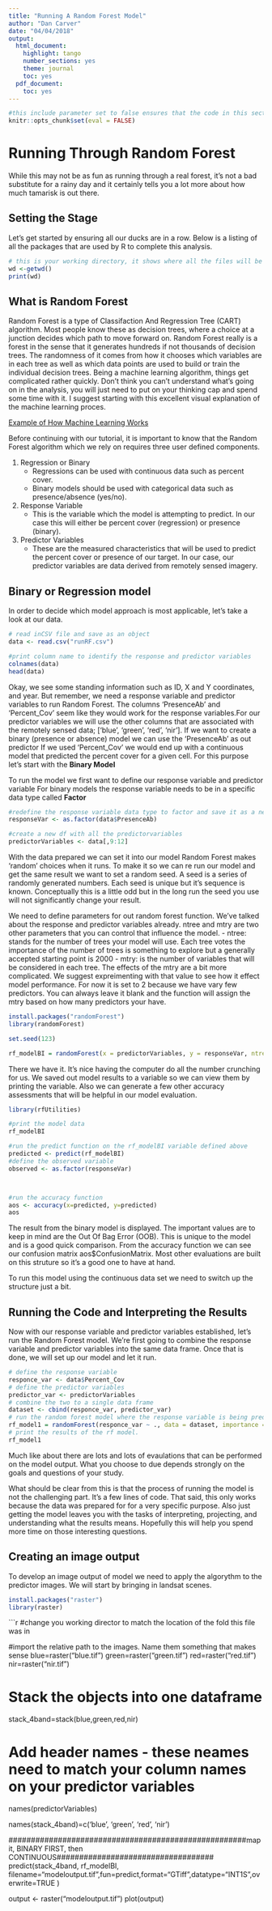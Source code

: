 ---
title: "Running A Random Forest Model"
author: "Dan Carver"
date: "04/04/2018"
output:
  html_document:
    highlight: tango
    number_sections: yes
    theme: journal
    toc: yes
  pdf_document:
    toc: yes
---

```{r setup, include=FALSE}

#this include parameter set to false ensures that the code in this section is not shown in the final product.
knitr::opts_chunk$set(eval = FALSE)
```





# Running Through Random Forest
While this may not be as fun as running through a real forest, it's not a bad substitute for a rainy day and it certainly tells you a lot more about how much tamarisk is out there.

## Setting the Stage
Let's get started by ensuring all our ducks are in a row. Below is a listing of all the packages that are used by R to complete this analysis.

```{r}
# this is your working directory, it shows where all the files will be stored
wd <-getwd()
print(wd)
```

## What is Random Forest
Random Forest is a type of Classifaction And Regression Tree (CART) algorithm. Most people know these as decision trees, where a choice at a junction decides which path to move forward on. Random Forest really is a forest in the sense that it generates hundreds if not thousands of decision trees. The randomness of it comes from how it chooses which variables are in each tree as well as which data points are used to build or train the individual decision trees. Being a machine learning algorithm, things get complicated rather quickly. Don't think you can't understand what's going on in the analysis, you will just need to put on your thinking cap and spend some time with it. I suggest starting with this excellent visual explanation of the machine learning proces.

[Example of How Machine Learning Works](http://www.r2d3.us/visual-intro-to-machine-learning-part-1/)

Before continuing with our tutorial, it is important to know that the Random Forest algorithm which we rely on requires three user defined components.

1. Regression or Binary
    + Regressions can be used with continuous data such as percent  cover.
    + Binary models should be used with categorical data such as presence/absence (yes/no).
2. Response Variable
    + This is the variable which the model is attempting to predict. In our case this will either be percent cover (regression) or presence (binary).
3. Predictor Variables
    + These are the measured characteristics that will be used to predict the percent cover or presence of our target. In our case, our predictor variables are data derived from remotely sensed imagery.


## Binary or Regression model
In order to decide which model approach is most applicable, let's take a look at our data.

```{r}

# read inCSV file and save as an object
data <- read.csv("runRF.csv")

#print column name to identify the response and predictor variables
colnames(data)
head(data)

```

Okay, we see some standing information such as ID, X and Y coordinates, and year. But remember, we need a response variable and predictor variables to run Random Forest. The columns 'PresenceAb' and 'Percent_Cov' seem like they would work for the response variables.For our predictor variables we will use the other columns that are associated with the remotely sensed data; ['blue', 'green', 'red', 'nir'].
If we want to create a binary (presence or absence) model we can use the 'PresenceAb' as out predictor
If we used 'Percent_Cov' we would end up with a continuous model that predicted the percent cover for a given cell.
For this purpose let's start with the **Binary Model**


To run the model we first want to define our response variable and predictor variable
For binary models the response variable needs to be in a specific data type called **Factor**

```{r}

#redefine the response variable data type to factor and save it as a new dataframe
responseVar <- as.factor(data$PresenceAb)

#create a new df with all the predictorvariables
predictorVariables <- data[,9:12]

```
With the data prepared we can set it into our model
Random Forest makes 'random' choices when it runs. To make it so we can re run our model and get the same result we want to set a random seed. A seed is a series of randomly generated numbers. Each seed is unique but it's sequence is known. Conceptually this is a little odd but in the long run the seed you use  will not significantly change your result.

We need to define parameters for out random forest function. We've talked about the response and predictor variables already. ntree and mtry are two other parameters that you can control that influence the model.
- ntree: stands for the number of trees your model will use. Each tree votes the importance of the number of trees is something to explore but a generally accepted starting point is 2000
- mtry: is the number of variables that will be considered in each tree. The effects of the mtry are a bit more complicated. We suggest expreimenting with that value to see how it effect model performance. For now it is set to 2 because we have vary few predictors. You can always leave it blank and the function will assign the mtry based on how many predictors your have.

```{r}
install.packages("randomForest")
library(randomForest)
```

```{r}
set.seed(123)

rf_modelBI = randomForest(x = predictorVariables, y = responseVar, ntree = 2000, mtry = 2)

```

There we have it. It's nice having the computer do all the number crunching for us.
We saved out model results to a variable so we can view them by printing the variable.
Also we can generate a few other accuracy assessments that will be helpful in our model evaluation.

```{r}
library(rfUtilities)

```

```{r}
#print the model data
rf_modelBI

#run the predict function on the rf_modelBI variable defined above
predicted <- predict(rf_modelBI)
#define the observed variable
observed <- as.factor(responseVar)



#run the accuracy function
aos <- accuracy(x=predicted, y=predicted)
aos

```

The result from the binary model is displayed. The important values are to keep in mind are the Out Of Bag Error (OOB). This is unique to the model and is a good quick comparison. From the accuracy function we can see our confusion matrix aos$ConfusionMatrix. Most other evaluations are built on this struture so it's a good one to have at hand.


To run this model using the continuous data set we need to switch up the structure just a bit.


## Running the Code and Interpreting the Results

Now with our response variable and predictor variables established, let's run the Random Forest model.
We're first going to combine the response variable and predictor variables into the same data frame. Once that is done, we will set up our model and let it run.
```{r fig.cap = "Results of the regression random forest model. These values are useful for comparing values across multiple models when testing model input or parameters."}
# define the response variable
responce_var <- data$Percent_Cov
# define the predictor variables
predictor_var <- predictorVariables
# combine the two to a single data frame
dataset <- cbind(responce_var, predictor_var)
# run the random forest model where the response variable is being predicted # by all other variables within the data frame "dataset"
rf_model1 = randomForest(responce_var ~ ., data = dataset, importance = TRUE)
# print the results of the rf model.
rf_model1

```

Much like about there are lots and lots of evaulations that can be performed on the model output. What you choose to due depends strongly on the goals and questions of your study.

What should be clear from this is that the process of running the model is not the challenging part. It's a few lines of code. That said, this only works because the data was prepared for for a very specific purpose. Also just getting the model leaves you with the tasks of interpreting, projecting, and understanding what the results means. Hopefully this will help you spend more time on those interesting questions.


## Creating an image output 
To develop an image output of model we need to apply the algorythm to the predictor images. 
We will start by bringing in landsat scenes. 

```{r}
install.packages("raster")
library(raster)
```

```{r}
#change you working director to match the location of the fold this file was in 

#import the relative path to the images. Name them something that makes sense 
blue=raster("blue.tif")
green=raster("green.tif")
red=raster("red.tif")
nir=raster("nir.tif")


# Stack the objects into one dataframe
stack_4band=stack(blue,green,red,nir)

# Add header names - these neames need to match your column names on your predictor variables 
names(predictorVariables)


names(stack_4band)=c('blue', 'green', 'red', 'nir')

#####################################################map it, BINARY FIRST, then CONTINUOUS###################################
predict(stack_4band, rf_modelBI, filename="modeloutput.tif",fun=predict,format="GTiff",datatype="INT1S",overwrite=TRUE )

output <- raster("modeloutput.tif")
plot(output)
